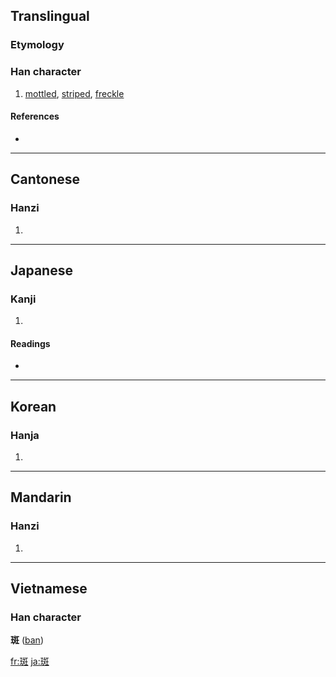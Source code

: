 ==Translingual==

===Etymology===
{{Han compound|𤤴|文|t1=jade|t2=stripe|ls=ic}}

===Han character===
{{Han char|rn=67|rad=文|as=08|sn=12|four=1111<sub>4</sub>|canj=一土卜大土 (MGYKG)}}

# [[mottled]], [[striped]], [[freckle]]

====References====
* {{Han ref|kx=0477.110|dkj=13470|dj=0835.110|hdz=21123.040|uh=6591|ud=26001|bh=B4B3|bd=46259}}

----

==Cantonese==

===Hanzi===
{{yue-hanzi|jyut=|y=baan1}}

# {{defn|Cantonese}}

----

==Japanese==

===Kanji===
{{ja-kanji|grade=|rs=文08}}

# {{defn|Japanese}}

====Readings====
* {{ja-readings|on=[[はん]] (han)|kun=[[まだら]] (madara)}}

----

==Korean==

===Hanja===
{{ko-hanja|hangeul=반|eumhun=|rv=ban|mr=pan|y=pan}}

# {{defn|Korean}}

----

==Mandarin==

===Hanzi===
{{cmn-hanzi|pin=[[bān]] ([[ban1]]), [[dòu]] ([[dou4]])|wg=pan<sup>1</sup>, tou<sup>4</sup>}}

# {{defn|Mandarin}}

----

==Vietnamese==
===Han character===
'''斑''' ([[ban]])

[[fr:斑]]
[[ja:斑]]